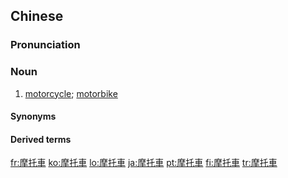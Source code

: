 {{also|摩托车}}
==Chinese==
{{zh-forms|s=摩托车|type=21}}

===Pronunciation===
{{zh-pron
|m=mótuōchē
|c=mo1 tok3 ce1
|c-t=mo2 hok2 cie1*
|h=gd=mo2 tog5 ca1
|mn=mô͘-thok-chhia
|w=3mo thoq tsho
|cat=n
}}

===Noun===
{{zh-noun}}

# [[motorcycle]]; [[motorbike]] {{zh-mw|m:輛}}

====Synonyms====
{{zh-dial}}

====Derived terms====
{{zh-der|四輪摩托車|小型摩托車}}

{{zh-cat|Intermediate|Vehicles}}

[[fr:摩托車]]
[[ko:摩托車]]
[[lo:摩托車]]
[[ja:摩托車]]
[[pt:摩托車]]
[[fi:摩托車]]
[[tr:摩托車]]